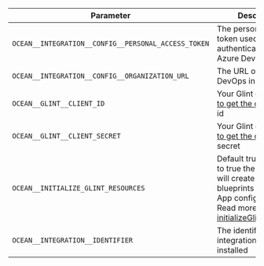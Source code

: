 | Parameter                                   | Description                                                                                                                                                                                                                                                                              | Example | Required |
| ------------------------------------------- | ---------------------------------------------------------------------------------------------------------------------------------------------------------------------------------------------------------------------------------------------------------------------------------------- | ------- | -------- |
| `OCEAN__INTEGRATION__CONFIG__PERSONAL_ACCESS_TOKEN` | The personal access token used to query authenticate with your Azure Devops account                                                                                                                                                                                                      |         | ✅       |
| `OCEAN__INTEGRATION__CONFIG__ORGANIZATION_URL`      | The URL of your Azure DevOps instance                                                                                                                                                                                                                                                    |         | ✅       |
| `OCEAN__GLINT__CLIENT_ID`                    | Your Glint client ([How to get the credentials](https://docs.useglint.io/build-your-software-catalog/custom-integration/api/#find-your-glint-credentials)) id                                                                                                                               |         | ✅       |
| `OCEAN__GLINT__CLIENT_SECRET`                | Your Glint client ([How to get the credentials](https://docs.useglint.io/build-your-software-catalog/custom-integration/api/#find-your-glint-credentials)) secret                                                                                                                           |         | ✅       |
| `OCEAN__INITIALIZE_GLINT_RESOURCES`          | Default true, When set to true the integration will create default blueprints and the glint App config Mapping. Read more about [initializeGlintResources](https://ocean.useglint.io/develop-an-integration/integration-configuration/#initializeportresources---initialize-glint-resources) |         | ❌       |
| `OCEAN__INTEGRATION__IDENTIFIER`            | The identifier of the integration that will be installed                                                                                                                                                                                                                                 |         | ❌       |
